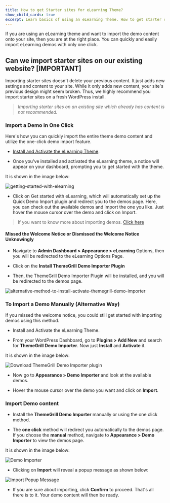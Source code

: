 ---
title: How to get Starter sites for eLearning Theme? 
show_child_cards: true
excerpt: Learn basics of using an eLearning Theme. How to get starter sites for eLearning Theme.
---

If you are using an eLearning theme and want to import the demo content onto your site, then you are at the right place. You can quickly and easily import eLearning demos with only one click. 

## Can we import starter sites on our existing website? [IMPORTANT] 

Importing starter sites doesn't delete your previous content. It just adds new settings and content to your site. While it only adds new content, your site's previous design might seem broken. Thus, we highly recommend you import starter sites on a fresh WordPress install. 

> *Importing starter sites on an existing site which already has content is not recommended.* 


### Import a Demo in One Click 

Here's how you can quickly import the entire theme demo content and utilize the one-click demo import feature. 

- [Install and Activate the eLearning Theme](https://github.com/Masteriyo/masteriyo-docs/blob/elearning/700-elearning/100-getting-started/200-installation.mdx).

- Once you've installed and activated the eLearning theme, a notice will appear on your dashboard, prompting you to get started with the theme. 

It is shown in the image below: 

![getting-started-with-elearning](https://user-images.githubusercontent.com/109593521/183352445-9b32bcfd-2ec2-47de-a552-aeaadb0951ae.png)

- Click on Get started with eLearning, which will automatically set up the Quick Demo Import plugin and redirect you to the demos page. Here, you can check out the available demos and import the one you like. Just hover the mouse cursor over the demo and click on Import. 

> If you want to know more about importing demos. [Click here](https://themegrill.com/blog/how-to-import-wordpress-theme-demo-content)

#### Missed the Welcome Notice or Dismissed the Welcome Notice Unknowingly 

- Navigate to **Admin Dashboard > Appearance > eLearning** Options, then you will be redirected to the eLearning Options Page.

- Click on the **Install ThemeGrill Demo Importer Plugin**

- Then, the ThemeGrill Demo Importer Plugin will be installed, and you will be redirected to the demos page.

![alternative-method-to-install-activate-themegrill-demo-importer](https://user-images.githubusercontent.com/109593521/183354095-625beafd-ea01-4204-8b2c-e572a973ddcf.png)

### To Import a Demo Manually (Alternative Way) 

If you missed the welcome notice, you could still get started with importing demos using this method. 

- Install and Activate the eLearning Theme.

- From your WordPress Dashboard, go to **Plugins > Add New** and search for **ThemeGrill Demo Importer**. Now just **Install** and **Activate** it. 

It is shown in the image below: 

![Download ThemeGrill Demo Importer plugin](https://user-images.githubusercontent.com/109593521/184288982-21884085-ac80-445b-9d8d-e3e8dbfa90fd.png)

- Now go to **Appearance > Demo Importer** and look at the available demos. 

- Hover the mouse cursor over the demo you want and click on **Import**.

### Import Demo content

- Install the **ThemeGrill Demo Importer** manually or using the one click method. 

- The **one click** method will redirect you automatically to the demos page. If you choose the **manual** method, navigate to **Appearance > Demo Importer** to view the demos page. 

It is shown in the image below: 

![Demo Importer](https://user-images.githubusercontent.com/109593521/183360182-ef06845e-d2e6-4842-bcdb-b76fab29dc9d.png)

- Clicking on **Import** will reveal a popup message as shown below: 

![Import Popup Message](https://user-images.githubusercontent.com/109593521/183360675-f834b2e7-6710-42b1-a099-8f4b5c3f0929.png)

- If you are sure about importing, click **Confirm** to proceed. That's all there is to it. Your demo content will then be ready. 
